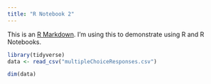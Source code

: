 ```yaml
---
title: "R Notebook 2"
---
```


This is an [R Markdown](http://rmarkdown.rstudio.com). I'm using this to demonstrate using R and R Notebooks.

```r
library(tidyverse)
data <- read_csv("multipleChoiceResponses.csv")
```

```r
dim(data)
```

```r

```

```r

```





